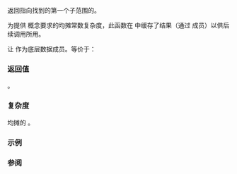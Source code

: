 {{cpp/ranges/split_view/title|begin}}
{{cpp/ranges/split_view/navbar}}

{{dcl begin}}
{{dcl|since=c++20|1=
constexpr /*iterator*/ begin();
}}
{{dcl end}}

返回指向找到的第一个子范围的{{rlp|iterator|迭代器}}。

为提供 {{lconcept|range}} 概念要求的均摊常数复杂度，此函数在 {{tt|split_view}} 中缓存了结果（通过 {{rlpsi|/#cached_begin_}} 成员）以供后续调用所用。

让 {{rlpsi|/#base_}} 作为底层数据成员。等价于：

{{source|1=
constexpr /*iterator*/ begin()
{
    if (!cached_begin_.has_value())
        cached_begin_ = this-&gt;find_next(ranges::begin(base_));
    return {*this, ranges::begin(base_), cached_begin_.value()};
}
}}

===返回值===
{{rlp|iterator|迭代器}}。

===复杂度===
均摊的 {{mathjax-or|\(\scriptsize \mathcal{O}(1)\)|O(1)}}。

===示例===
{{example
|code=
#include &lt;iomanip&gt;
#include &lt;iostream&gt;
#include &lt;ranges&gt;
#include &lt;string_view&gt;

int main()
{
    constexpr std::string_view sentence{"Keep..moving..forward.."};
    constexpr std::string_view delim{".."};
    std::ranges::split_view words{sentence, delim};

    std::cout &lt;&lt; "begin(): " &lt;&lt; std::quoted(std::string_view{*words.begin()})
              &lt;&lt; "\n子字符串: ";
    for (auto word : words)
        std::cout &lt;&lt; std::quoted(std::string_view(word)) &lt;&lt; ' ';

    std::ranges::split_view letters{sentence, std::string_view{""}&lt;!----&gt;};
    std::cout &lt;&lt; "\nbegin(): " &lt;&lt; std::quoted(std::string_view{*letters.begin()})
              &lt;&lt; "\n字母: ";
    for (auto letter : letters)
        std::cout &lt;&lt; std::string_view(letter) &lt;&lt; ' ';
    std::cout &lt;&lt; '\n';
}
|output=
begin(): "Keep"
子字符串: "Keep" "moving" "forward" ""
begin(): "K"
字母: K e e p . . m o v i n g . . f o r w a r d . . 
}}

===参阅===
{{dsc begin}}
{{dsc inc|cpp/ranges/adaptor/dsc end|split_view}}
{{dsc inc|cpp/ranges/adaptor/dsc begin|lazy_split_view}}
{{dsc inc|cpp/ranges/dsc begin}}
{{dsc end}}

{{langlinks|en|es|ja|ru}}
